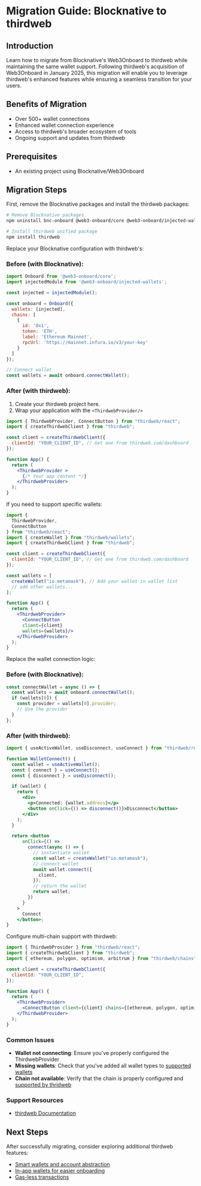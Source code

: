 
# Migration Guide: Blocknative to thirdweb

## Introduction

Learn how to migrate from Blocknative's Web3Onboard to thirdweb while maintaining the same wallet support. Following thirdweb's acquisition of Web3Onboard in January 2025, this migration will enable you to leverage thirdweb's enhanced features while ensuring a seamless transition for your users.

## Benefits of Migration

- Over 500+ wallet connections
- Enhanced wallet connection experience
- Access to thirdweb's broader ecosystem of tools
- Ongoing support and updates from thirdweb

## Prerequisites

- An existing project using Blocknative/Web3Onboard

## Migration Steps
<Steps>
<Step title="Update Dependencies">

First, remove the Blocknative packages and install the thirdweb packages:

```bash
# Remove Blocknative packages
npm uninstall bnc-onboard @web3-onboard/core @web3-onboard/injected-wallets

# Install thirdweb unified package
npm install thirdweb

```
</Step>

<Step title = "Update Configuration (React)">
Replace your Blocknative configuration with thirdweb's:

### Before (with Blocknative):

```jsx
import Onboard from '@web3-onboard/core';
import injectedModule from '@web3-onboard/injected-wallets';

const injected = injectedModule();

const onboard = Onboard({
  wallets: [injected],
  chains: [
    {
      id: '0x1',
      token: 'ETH',
      label: 'Ethereum Mainnet',
      rpcUrl: 'https://mainnet.infura.io/v3/your-key'
    }
  ]
});

// Connect wallet
const wallets = await onboard.connectWallet();

```

### After (with thirdweb):

1. Create your thirdweb project here.
2. Wrap your application with the `<ThirdwebProvider/>` 

```jsx
import { ThirdwebProvider, ConnectButton } from "thirdweb/react";
import { createThirdwebClient } from "thirdweb";

const client = createThirdwebClient({
  clientId: "YOUR_CLIENT_ID", // Get one from thirdweb.com/dashboard
});

function App() {
  return (
    <ThirdwebProvider >
      {/* Your app content */}
    </ThirdwebProvider>
  );
}

```
</Step>

<Step title ="Custom Wallet Configuration">

If you need to support specific wallets:

```jsx
import {
  ThirdwebProvider,
  ConnectButton
} from "thirdweb/react";
import { createWallet } from "thirdweb/wallets";
import { createThirdwebClient } from "thirdweb";

const client = createThirdwebClient({
  clientId: "YOUR_CLIENT_ID", // Get one from thirdweb.com/dashboard
});

const wallets = [
  createWallet("io.metamask"), // Add your wallet in wallet list
  // add other wallets...
];

function App() {
  return (
    <ThirdwebProvider>
      <ConnectButton 
      client={client}
      wallets={wallets}/>
    </ThirdwebProvider>
  );
}

```
</Step>

<Step title ="Update Wallet Connection Logic">

Replace the wallet connection logic:

### Before (with Blocknative):

```jsx
const connectWallet = async () => {
  const wallets = await onboard.connectWallet();
  if (wallets[0]) {
    const provider = wallets[0].provider;
    // Use the provider
  }
};

```

### After (with thirdweb):

```jsx
import { useActiveWallet, useDisconnect, useConnect } from "thirdweb/react";

function WalletConnect() {
  const wallet = useActiveWallet();
  const { connect } = useConnect();
  const { disconnect } = useDisconnect();

  if (wallet) {
    return (
      <div>
        <p>Connected: {wallet.address}</p>
        <button onClick={() => disconnect()}>Disconnect</button>
      </div>
    );
  }

  return <button
      onClick={() =>
        connect(async () => {
          // instantiate wallet
          const wallet = createWallet("io.metamask");
          // connect wallet
          await wallet.connect({
            client,
          });
          // return the wallet
          return wallet;
        })
      }
    >
      Connect
    </button>;
}

```
</Step>

<Step title = "Multi-chain Support">

Configure multi-chain support with thirdweb:

```jsx
import { ThirdwebProvider } from "thirdweb/react";
import { createThirdwebClient } from "thirdweb";
import { ethereum, polygon, optimism, arbitrum } from "thirdweb/chains";

const client = createThirdwebClient({
  clientId: "YOUR_CLIENT_ID",
});

function App() {
  return (
    <ThirdwebProvider>
      <ConnectButton client={client} chains={[ethereum, polygon, optimism, arbitrum]}/>
    </ThirdwebProvider>
  );
}

```
</Step>

</Steps>

### Common Issues

- **Wallet not connecting**: Ensure you've properly configured the ThirdwebProvider
- **Missing wallets**: Check that you've added all wallet types to [supported wallets](https://portal.thirdweb.com/typescript/v5/supported-wallets)
- **Chain not available**: Verify that the chain is properly configured and [supported by thridweb](https://thirdweb.com/chainlist)

### Support Resources

- [thirdweb Documentation](https://portal.thirdweb.com/connect)

## Next Steps

After successfully migrating, consider exploring additional thirdweb features:

- [Smart wallets and account abstraction](https://portal.thirdweb.com/connect/account-abstraction/overview)
- [In-app wallets for easier onboarding](https://portal.thirdweb.com/connect/wallet/sign-in-methods/configure)
- [Gas-less transactions](https://portal.thirdweb.com/react/v5/account-abstraction/get-started)